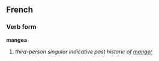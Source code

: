 ==French==
===Verb form===
'''mangea'''

# ''third-person singular indicative past historic of [[manger]]''